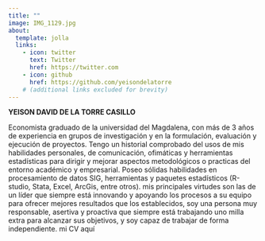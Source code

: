 ```yaml
---
title: ""
image: IMG_1129.jpg
about:
  template: jolla
  links:
    - icon: twitter
      text: Twitter
      href: https://twitter.com
    - icon: github
      href: https://github.com/yeisondelatorre
    # (additional links excluded for brevity)
---
```


**YEISON DAVID DE LA TORRE CASILLO**

Economista graduado de la universidad del Magdalena, con más de 3 años de experiencia en grupos de investigación y en la formulación, evaluación y ejecución de proyectos. Tengo un historial comprobado del usos de mis habilidades personales, de comunicación, ofimáticas y herramientas estadísticas para dirigir y mejorar aspectos metodológicos o practicas del entorno académico y empresarial. Poseo sólidas habilidades en procesamiento de datos SIG, herramientas y paquetes estadísticos (R-studio, Stata, Excel, ArcGis, entre otros). mis principales virtudes son las de un líder que siempre está innovando y apoyando los procesos a su equipo para ofrecer mejores resultados que los establecidos, soy una persona muy responsable, asertiva y proactiva que siempre está trabajando uno milla extra para alcanzar sus objetivos, y soy capaz de trabajar de forma independiente. mi CV aquí
